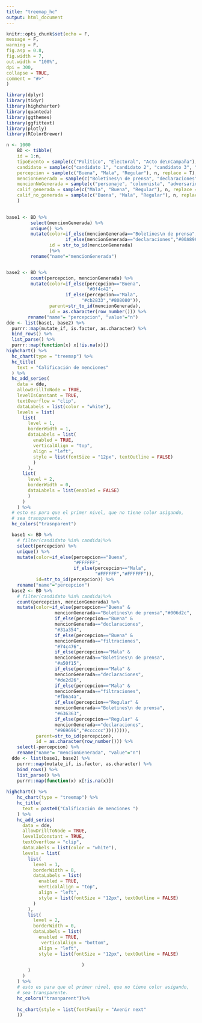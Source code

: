 ```yaml
---
title: "treemap_hc"
output: html_document
---
```


```r
knitr::opts_chunk$set(echo = F, 
message = F,
warning = F, 
fig.asp = 0.8, 
fig.width = 7, 
out.width = "100%",
dpi = 300,
collapse = TRUE,
comment = "#>"
) 
```

```r
library(dplyr)
library(tidyr)
library(highcharter)
library(quanteda)
library(ggthemes)
library(ggfittext)
library(plotly)
library(RColorBrewer)
```

```r

n <- 1000
    BD <- tibble(
    id = 1:n,
    tipoEvento = sample(c("Político", "Electoral", "Acto de\nCampaña"), n, replace = T),
    candidato = sample(c("candidato 1", "candidato 2", "candidato 3", "candidato 4"), n, replace = T),
    percepcion = sample(c("Buena", "Mala", "Regular"), n, replace = T),
    mencionGenerada = sample(c("Boletines\n de prensa", "declaraciones", "filtraciones"), n, replace = T),
    mencionNoGenerada = sample(c("personaje", "columnista", "adversario", "partidario"), n, replace = T),
    calif_generada = sample(c("Mala", "Buena", "Regular"), n, replace = T),
    calif_no_generada = sample(c("Buena", "Mala", "Regular"), n, replace = T)
    )
    
```

```r
base1 <- BD %>% 
         select(mencionGenerada) %>% 
         unique() %>% 
         mutate(color=if_else(mencionGenerada=="Boletines\n de prensa", "#174a80", 
                      if_else(mencionGenerada=="declaraciones","#00A896","#ffc200")),
                id = str_to_id(mencionGenerada)
                )%>%
         rename("name"="mencionGenerada")


base2 <- BD %>% 
         count(percepcion, mencionGenerada) %>% 
         mutate(color=if_else(percepcion=="Buena",
                              "#0f4c42",                     
                      if_else(percepcion=="Mala",
                            "#cb2833","#808080")),
                parent=str_to_id(mencionGenerada),
                id = as.character(row_number())) %>% 
        rename("name"= "percepcion", "value"="n")
dde <- list(base1, base2) %>%
  purrr::map(mutate_if, is.factor, as.character) %>% 
  bind_rows() %>% 
  list_parse() %>% 
  purrr::map(function(x) x[!is.na(x)])
highchart() %>% 
  hc_chart(type = "treemap") %>% 
  hc_title(
    text = "Calificación de menciones"
  ) %>% 
  hc_add_series(
    data = dde,
    allowDrillToNode = TRUE,
    levelIsConstant = TRUE,
    textOverflow = "clip",
    dataLabels = list(color = "white"),
    levels = list(
      list(
        level = 1,
        borderWidth = 1,
        dataLabels = list(
          enabled = TRUE,
          verticalAlign = "top",
          align = "left",
          style = list(fontSize = "12px", textOutline = FALSE)
          )
        ),
      list(
        level = 2,
        borderWidth = 0,
        dataLabels = list(enabled = FALSE)
        )
      )
    ) %>% 
  # esto es para que el primer nivel, que no tiene color asigando, 
  # sea transparente.
  hc_colors("trasnparent")
```


```r
  base1 <- BD %>% 
    # filter(candidato %in% candida)%>%
    select(percepcion) %>% 
    unique() %>% 
    mutate(color=if_else(percepcion=="Buena",
                         "#FFFFFF",                     
                         if_else(percepcion=="Mala",
                                 "#FFFFFF","#FFFFFF")),
           id=str_to_id(percepcion)) %>% 
    rename("name"="percepcion")
  base2 <- BD %>% 
    # filter(candidato %in% candida)%>%
    count(percepcion, mencionGenerada) %>% 
    mutate(color=if_else(percepcion=="Buena" & 
                  mencionGenerada=="Boletines\n de prensa","#006d2c",
                  if_else(percepcion=="Buena" & 
                  mencionGenerada=="declaraciones",
                  "#31a354",
                  if_else(percepcion=="Buena" & 
                  mencionGenerada=="filtraciones",
                  "#74c476",
                  if_else(percepcion=="Mala" & 
                  mencionGenerada=="Boletines\n de prensa",
                  "#a50f15",
                  if_else(percepcion=="Mala" & 
                  mencionGenerada=="declaraciones",
                  "#de2d26",
                  if_else(percepcion=="Mala" & 
                  mencionGenerada=="filtraciones",
                  "#fb6a4a", 
                  if_else(percepcion=="Regular" & 
                  mencionGenerada=="Boletines\n de prensa",
                  "#636363",
                  if_else(percepcion=="Regular" & 
                  mencionGenerada=="declaraciones",
                  "#969696","#cccccc")))))))),
           parent=str_to_id(percepcion),
           id = as.character(row_number())) %>% 
    select(-percepcion) %>% 
    rename("name"= "mencionGenerada", "value"="n")
  dde <- list(base1, base2) %>%
    purrr::map(mutate_if, is.factor, as.character) %>% 
    bind_rows() %>% 
    list_parse() %>% 
    purrr::map(function(x) x[!is.na(x)])
  
highchart() %>% 
    hc_chart(type = "treemap") %>% 
    hc_title(
      text = paste0("Calificación de menciones ")
    ) %>%
    hc_add_series(
      data = dde,
      allowDrillToNode = TRUE,
      levelIsConstant = TRUE,
      textOverflow = "clip",
      dataLabels = list(color = "white"),
      levels = list(
        list(
          level = 1,
          borderWidth = 8,
          dataLabels = list(
            enabled = TRUE,
            verticalAlign = "top",
            align = "left",
            style = list(fontSize = "12px", textOutline = FALSE)
          )
        ),
        list(
          level = 2,
          borderWidth = 0,
          dataLabels = list(
            enabled = TRUE, 
             verticalAlign = "bottom",
            align = "left",
            style = list(fontSize = "12px", textOutline = FALSE)

                            )
        )
      )
    ) %>% 
    # esto es para que el primer nivel, que no tiene color asigando, 
    # sea transparente.
    hc_colors("trasnparent")%>% 
  
    hc_chart(style = list(fontFamily = "Avenir next"
    ))
  


```
